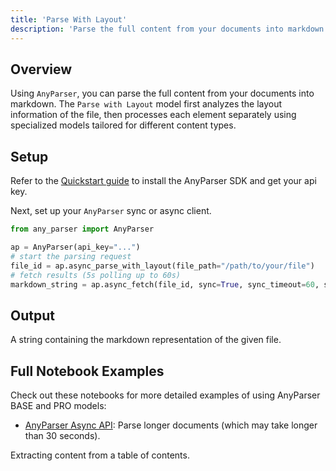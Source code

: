 ```yaml
---
title: 'Parse With Layout'
description: 'Parse the full content from your documents into markdown format.'
---
```


## Overview
Using `AnyParser`, you can parse the full content from your documents into markdown. 
The `Parse with Layout` model first analyzes the layout information of the file,
then processes each element separately using specialized models tailored for different content types.

## Setup
Refer to the [Quickstart guide](/quickstart/#setup) to install the AnyParser SDK and get your api key.

Next, set up your `AnyParser` sync or async client.

```python anyparser_async.py
from any_parser import AnyParser

ap = AnyParser(api_key="...")
# start the parsing request
file_id = ap.async_parse_with_layout(file_path="/path/to/your/file")
# fetch results (5s polling up to 60s)
markdown_string = ap.async_fetch(file_id, sync=True, sync_timeout=60, sync_interval=5)
```

## Output

A string containing the markdown representation of the given file.

## Full Notebook Examples

Check out these notebooks for more detailed examples of using AnyParser BASE and PRO models:
- [AnyParser Async API](https://github.com/CambioML/any-parser/blob/main/examples/async_parse_with_layout.ipynb): Parse longer documents (which may take longer than 30 seconds).

<CardGroup cols={1}>
  <Card
    title="AnyParser Async Parse Example"
    icon="rotate"
    href="https://github.com/CambioML/any-parser/blob/main/examples/async_parse_with_layout.ipynb"
  >
    Extracting content from a table of contents.
  </Card>
</CardGroup>